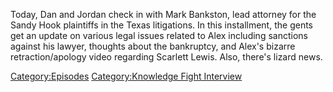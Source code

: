 {{DEFAULTSORT:
    #_EPISODE_0803:Mark Bankston, Tapestry King
}}{{Episode
    | title           = Mark Bankston, Tapestry King
    | caption         = Listen to this episode on [https://knowledgefight.libsyn.com/803-mark-bankston-tapestry-king Libsyn] [https://open.spotify.com/episode/4EpGHTUe4YmMgKuhcYECp4 Spotify], Read the [[Transcript/803: Mark Bankston, Tapestry King|Unofficial Transcript]], View discussion on [https://reddit.com/136wuuu Reddit]
    | episodeNumber   = 803
    | length          = 01:25:42
    | airDate         = May 3, 2023
    | episodeType     = [[:Category:Knowledge Fight Interview|Knowledge Fight Interview]]
    | appearance      = [[Mark Bankston]]
    | previousEpisode = [[802: Chatting with Sian Norris]]
    | nextEpisode     = [[804: May 3-4, 2023]]
}}

{{Stub}}

Today, Dan and Jordan check in with Mark Bankston, lead attorney for the Sandy Hook plaintiffs in the Texas litigations. In this installment, the gents get an update on various legal issues related to Alex including sanctions against his lawyer, thoughts about the bankruptcy, and Alex's bizarre retraction/apology video regarding Scarlett Lewis.  Also, there's lizard news.

[[Category:Episodes]]
[[Category:Knowledge Fight Interview]]
